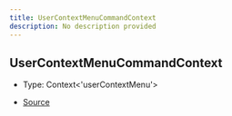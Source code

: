 ```yaml
---
title: UserContextMenuCommandContext
description: No description provided
---
```


## UserContextMenuCommandContext

- Type: Context\<'userContextMenu'>

- [Source](https://github.com/underctrl-io/commandkit/blob/f8cc07d11d2ae5ed7f529adff1649936223e27b2/packages/commandkit/src/app/commands/Context.ts#L72)